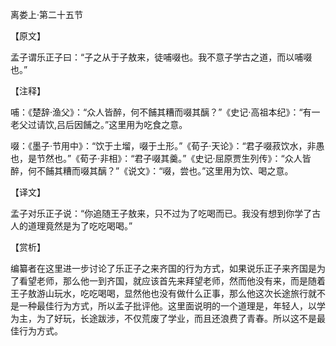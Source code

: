 

离娄上·第二十五节

【原文】

孟子谓乐正子曰：“子之从于子敖来，徒哺啜也。我不意子学古之道，而以哺啜也。”

【注释】

哺：《楚辞·渔父》：“众人皆醉，何不餔其糟而啜其醨？”《史记·高祖本纪》：“有一老父过请饮,吕后因餔之。”这里用为吃食之意。

啜：《墨子·节用中》：“饮于土塯，啜于土形。”《荀子·天论》：“君子啜菽饮水，非愚也，是节然也。”《荀子·非相》：“君子啜其羹。”《史记·屈原贾生列传》：“众人皆醉，何不餔其糟而啜其醨？”《说文》：“啜，尝也。”这里用为饮、喝之意。

【译文】

孟子对乐正子说：“你追随王子敖来，只不过为了吃喝而已。我没有想到你学了古人的道理竟然是为了吃吃喝喝。”

【赏析】

编纂者在这里进一步讨论了乐正子之来齐国的行为方式，如果说乐正子来齐国是为了看望老师，那么他一到齐国，就应该首先来拜望老师，然而他没有来，而是随着王子敖游山玩水，吃吃喝喝，显然他也没有做什么正事，那么他这次长途旅行就不是一种最佳行为方式，所以孟子批评他。这里面说明的一个道理是，年轻人，以学为主，为了好玩，长途跋涉，不仅荒废了学业，而且还浪费了青春。所以这不是最佳行为方式。

